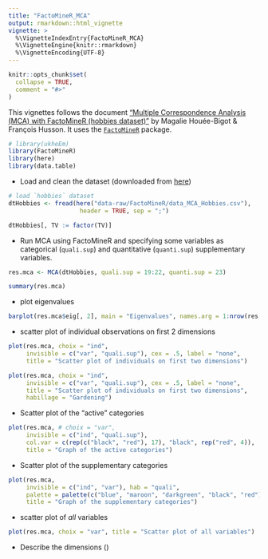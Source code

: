 ```yaml
---
title: "FactoMineR_MCA"
output: rmarkdown::html_vignette
vignette: >
  %\VignetteIndexEntry{FactoMineR_MCA}
  %\VignetteEngine{knitr::rmarkdown}
  %\VignetteEncoding{UTF-8}
---
```


```r
knitr::opts_chunk$set(
  collapse = TRUE,
  comment = "#>"
)
```

This vignettes follows the document ["Multiple Correspondence Analysis (MCA) with FactoMineR (hobbies dataset)"](http://factominer.free.fr/course/FactoTuto.html) by Magalie Houée-Bigot & François Husson. It uses the [`FactoMineR`](https://cran.r-project.org/web/packages/FactoMineR/index.html) package.

```r
# library(ukheEm)
library(FactoMineR)
library(here)
library(data.table)

```

- Load and clean the dataset (downloaded from [here](http://factominer.free.fr/course/FactoTuto.html))

```r

# load `hobbies` dataset
dtHobbies <- fread(here("data-raw/FactoMineR/data_MCA_Hobbies.csv"), 
                    header = TRUE, sep = ";")

dtHobbies[, TV := factor(TV)]
```

- Run MCA using FactoMineR and specifying some variables as categorical (`quali.sup`) and quantitative (`quanti.sup`) supplementary variables.

```r

res.mca <- MCA(dtHobbies, quali.sup = 19:22, quanti.sup = 23)

```

```r

summary(res.mca)

```

- plot eigenvalues

```r

barplot(res.mca$eig[, 2], main = "Eigenvalues", names.arg = 1:nrow(res.mca$eig))

```

- scatter plot of individual observations on first 2 dimensions

```r

plot(res.mca, choix = "ind",
     invisible = c("var", "quali.sup"), cex = .5, label = "none",
     title = "Scatter plot of individuals on first two dimensions")

plot(res.mca, choix = "ind",
     invisible = c("var", "quali.sup"), cex = .5, label = "none",
     title = "Scatter plot of individuals on first two dimensions",
     habillage = "Gardening")

```

- Scatter plot of the "active" categories

```r

plot(res.mca, # choix = "var", 
     invisible = c("ind", "quali.sup"),
     col.var = c(rep(c("black", "red"), 17), "black", rep("red", 4)),
     title = "Graph of the active categories")

```

- Scatter plot of the supplementary categories

```r

plot(res.mca, 
     invisible = c("ind", "var"), hab = "quali", 
     palette = palette(c("blue", "maroon", "darkgreen", "black", "red")), 
     title = "Graph of the supplementary categories")

```

- scatter plot of *all* variables

```r

plot(res.mca, choix = "var", title = "Scatter plot of all variables")

```

- Describe the dimensions ()
